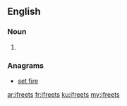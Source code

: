 ==English==

===Noun===
{{head|en|plural}}

# {{plural of|ifreet|lang=en|nocat=1}}

===Anagrams===
* [[set fire#English|set fire]]

[[ar:ifreets]]
[[fr:ifreets]]
[[ku:ifreets]]
[[my:ifreets]]